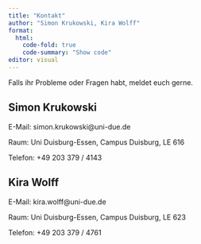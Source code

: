 ```yaml
---
title: "Kontakt"
author: "Simon Krukowski, Kira Wolff"
format:
  html:
    code-fold: true
    code-summary: "Show code"
editor: visual
---
```


Falls ihr Probleme oder Fragen habt, meldet euch gerne.

## Simon Krukowski

E-Mail: simon.krukowski\@uni-due.de

Raum: Uni Duisburg-Essen, Campus Duisburg, LE 616

Telefon: +49 203 379 / 4143

## Kira Wolff

E-Mail: kira.wolff\@uni-due.de

Raum: Uni Duisburg-Essen, Campus Duisburg, LE 623

Telefon: +49 203 379 / 4761
